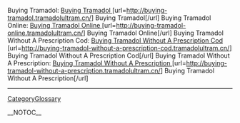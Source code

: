 Buying Tramadol: <a href=' http://buying-tramadol.tramadolultram.cn/ '>Buying Tramadol </a> [url=http://buying-tramadol.tramadolultram.cn/] Buying Tramadol[/url] Buying Tramadol Online: <a href=' http://buying-tramadol-online.tramadolultram.cn/ '>Buying Tramadol Online </a> [url=http://buying-tramadol-online.tramadolultram.cn/] Buying Tramadol Online[/url] Buying Tramadol Without A Prescription Cod: <a href=' http://buying-tramadol-without-a-prescription-cod.tramadolultram.cn/ '>Buying Tramadol Without A Prescription Cod </a> [url=http://buying-tramadol-without-a-prescription-cod.tramadolultram.cn/] Buying Tramadol Without A Prescription Cod[/url] Buying Tramadol Without A Prescription: <a href=' http://buying-tramadol-without-a-prescription.tramadolultram.cn/ '>Buying Tramadol Without A Prescription </a> [url=http://buying-tramadol-without-a-prescription.tramadolultram.cn/] Buying Tramadol Without A Prescription[/url]
----
[[CategoryGlossary]]

__NOTOC__